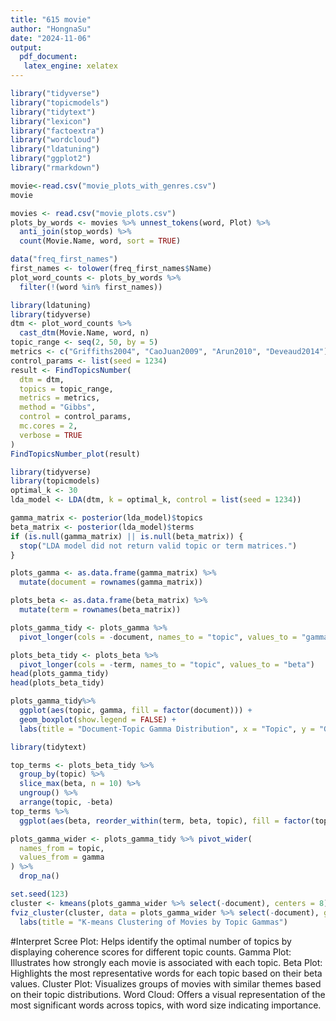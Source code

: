 ---
title: "615 movie"
author: "HongnaSu"
date: "2024-11-06"
output:
  pdf_document:
   latex_engine: xelatex
---


```{r}
library("tidyverse")
library("topicmodels")
library("tidytext")
library("lexicon")
library("factoextra")
library("wordcloud")   
library("ldatuning")       
library("ggplot2") 
library("rmarkdown")
```


```{r}
movie<-read.csv("movie_plots_with_genres.csv")
movie
```



```{r pressure, echo=FALSE}
movies <- read.csv("movie_plots.csv")
plots_by_words <- movies %>% unnest_tokens(word, Plot) %>%
  anti_join(stop_words) %>%
  count(Movie.Name, word, sort = TRUE)

data("freq_first_names")
first_names <- tolower(freq_first_names$Name)
plot_word_counts <- plots_by_words %>%
  filter(!(word %in% first_names))

```
```{r}
library(ldatuning)
library(tidyverse)
dtm <- plot_word_counts %>%
  cast_dtm(Movie.Name, word, n)
topic_range <- seq(2, 50, by = 5)
metrics <- c("Griffiths2004", "CaoJuan2009", "Arun2010", "Deveaud2014")
control_params <- list(seed = 1234)
result <- FindTopicsNumber(
  dtm = dtm,
  topics = topic_range,
  metrics = metrics,
  method = "Gibbs",
  control = control_params,
  mc.cores = 2,
  verbose = TRUE
)
FindTopicsNumber_plot(result)

```

```{r}
library(tidyverse)
library(topicmodels)
optimal_k <- 30
lda_model <- LDA(dtm, k = optimal_k, control = list(seed = 1234))

gamma_matrix <- posterior(lda_model)$topics
beta_matrix <- posterior(lda_model)$terms
if (is.null(gamma_matrix) || is.null(beta_matrix)) {
  stop("LDA model did not return valid topic or term matrices.")
}

plots_gamma <- as.data.frame(gamma_matrix) %>%
  mutate(document = rownames(gamma_matrix))

plots_beta <- as.data.frame(beta_matrix) %>%
  mutate(term = rownames(beta_matrix))

plots_gamma_tidy <- plots_gamma %>%
  pivot_longer(cols = -document, names_to = "topic", values_to = "gamma")

plots_beta_tidy <- plots_beta %>%
  pivot_longer(cols = -term, names_to = "topic", values_to = "beta")
head(plots_gamma_tidy)
head(plots_beta_tidy)

```

```{r}
plots_gamma_tidy%>%
  ggplot(aes(topic, gamma, fill = factor(document))) +
  geom_boxplot(show.legend = FALSE) +
  labs(title = "Document-Topic Gamma Distribution", x = "Topic", y = "Gamma (Probability)")


```

```{r}
library(tidytext)

top_terms <- plots_beta_tidy %>%
  group_by(topic) %>% 
  slice_max(beta, n = 10) %>%  
  ungroup() %>% 
  arrange(topic, -beta)
top_terms %>%
  ggplot(aes(beta, reorder_within(term, beta, topic), fill = factor(topic))) 
```

```{r}
plots_gamma_wider <- plots_gamma_tidy %>% pivot_wider(
  names_from = topic,
  values_from = gamma
) %>%
  drop_na()

set.seed(123)
cluster <- kmeans(plots_gamma_wider %>% select(-document), centers = 8)
fviz_cluster(cluster, data = plots_gamma_wider %>% select(-document), geom = "point") +
  labs(title = "K-means Clustering of Movies by Topic Gammas")

```


#Interpret
Scree Plot: Helps identify the optimal number of topics by displaying coherence scores for different topic counts.
Gamma Plot: Illustrates how strongly each movie is associated with each topic.
Beta Plot: Highlights the most representative words for each topic based on their beta values.
Cluster Plot: Visualizes groups of movies with similar themes based on their topic distributions.
Word Cloud: Offers a visual representation of the most significant words across topics, with word size indicating importance.

